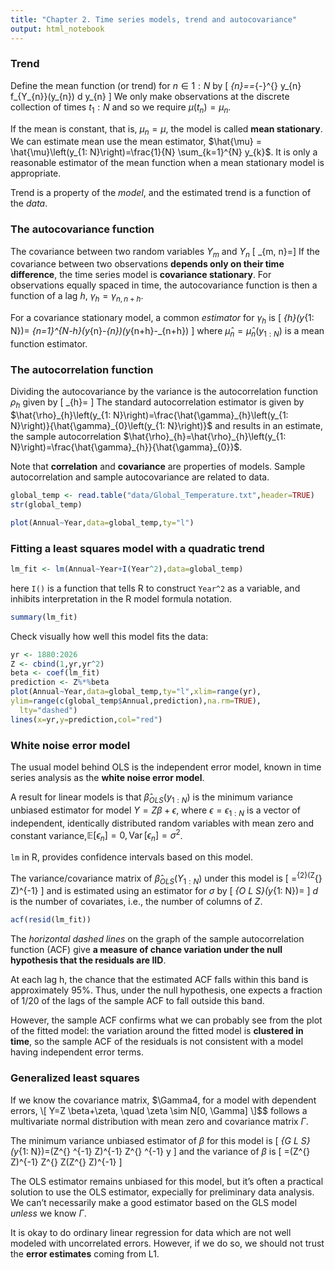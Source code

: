 ```yaml
---
title: "Chapter 2. Time series models, trend and autocovariance"
output: html_notebook
---
```


### Trend
Define the mean function (or trend) for $n \in 1: N$ by
\[
\mu_{n}=\mathbb{E}\left[Y_{n}\right]=\int_{-\infty}^{\infty} y_{n} f_{Y_{n}}\left(y_{n}\right) d y_{n}
\]
We only make observations at the discrete collection of times $t_1:N$ and so we require $\mu(t_n) = \mu_n$.

If the mean is constant, that is, $\mu_n = \mu$, the model is called **mean stationary**. We can estimate mean use the mean estimator, $\hat{\mu} = \hat{\mu}\left(y_{1: N}\right)=\frac{1}{N} \sum_{k=1}^{N} y_{k}$. It is only a reasonable estimator of the mean function when a mean stationary model is appropriate.

Trend is a property of the *model*, and the estimated trend is a function of the *data*.

### The autocovariance function
The covariance between two random variables $Y_m$ and $Y_n$
\[
\gamma_{m, n}=\mathbb{E}\left[\left(Y_{m}-\mu_{m}\right)\left(Y_{n}-\mu_{n}\right)\right]
\]
If the covariance between two observations **depends only on their time difference**, the time series model is **covariance stationary**. For observations equally spaced in time, the autocovariance function is then a function of a lag $h$, $\gamma_{h}=\gamma_{n, n+h}$.

For a covariance stationary model, a common *estimator* for $\gamma_h$ is
\[
\hat{\gamma}_{h}\left(y_{1: N}\right)=\frac{1}{N} \sum_{n=1}^{N-h}\left(y_{n}-\hat{\mu}_{n}\right)\left(y_{n+h}-\hat{\mu}_{n+h}\right)
\]
where $\hat{\mu}_{n}=\hat{\mu}_{n}\left(y_{1: N}\right)$ is a mean function estimator.

### The autocorrelation function
Dividing the autocovariance by the variance is the autocorrelation function $\rho_h$ given by
\[
\rho_{h}=\frac{\gamma_{h}}{\gamma_{0}}
\]
The standard autocorrelation estimator is given by $\hat{\rho}_{h}\left(y_{1: N}\right)=\frac{\hat{\gamma}_{h}\left(y_{1: N}\right)}{\hat{\gamma}_{0}\left(y_{1: N}\right)}$ and results in an estimate, the sample autocorrelation $\hat{\rho}_{h}=\hat{\rho}_{h}\left(y_{1: N}\right)=\frac{\hat{\gamma}_{h}}{\hat{\gamma}_{0}}$.

Note that **correlation** and **covariance** are properties of models. Sample autocorrelation and sample autocovariance are related to data.

```r
global_temp <- read.table("data/Global_Temperature.txt",header=TRUE)
str(global_temp)
```
```r
plot(Annual~Year,data=global_temp,ty="l")
```

### Fitting a least squares model with a quadratic trend

```r
lm_fit <- lm(Annual~Year+I(Year^2),data=global_temp)
```
here `I()` is a function that tells R to construct `Year^2` as a variable, and inhibits interpretation in the R model formula notation.
```r
summary(lm_fit)
```
Check visually how well this model fits the data:
```r
yr <- 1880:2026
Z <- cbind(1,yr,yr^2)
beta <- coef(lm_fit)
prediction <- Z%*%beta
plot(Annual~Year,data=global_temp,ty="l",xlim=range(yr),
ylim=range(c(global_temp$Annual,prediction),na.rm=TRUE),
  lty="dashed")
lines(x=yr,y=prediction,col="red")
```

### White noise error model
The usual model behind OLS is the independent error model, known in time series analysis as the **white noise error model**.

A result for linear models is that $\hat{\beta}_{O L S}\left(y_{1: N}\right)$ is the minimum variance unbiased estimator for model $Y = Z\beta + \epsilon$, where $\epsilon = \epsilon_{1:N}$ is a vector of independent, identically distributed random variables with mean zero and constant variance,$\mathbb{E}\left[\epsilon_{n}\right]=0,  \operatorname{Var}\left[\epsilon_{n}\right]=\sigma^{2}$. 

`lm` in R, provides confidence intervals based on this model.

The variance/covariance matrix of $\hat{\beta}_{O L S}\left(Y_{1: N}\right)$ under this model is 
\[
\operatorname{Cov}\left[\hat{\beta}_{O L S}\left(Y_{1: N}\right)\right]=\sigma^{2}\left(Z^{\mathrm{T}} Z\right)^{-1}
\]
and is estimated using an estimator for $\sigma$ by 
\[
\hat{\sigma}_{O L S}\left(y_{1: N}\right)=\sqrt{\frac{1}{N-d}\left(y-Z \hat{\beta}_{O L S}\right)^{\mathrm{T}}\left(y-Z \hat{\beta}_{O L S}\right)}
\]
$d$ is the number of covariates, i.e., the number of columns of $Z$.
```r
acf(resid(lm_fit))
```

The *horizontal dashed lines* on the graph of the sample autocorrelation function (ACF) give **a measure of chance variation under the null hypothesis that the residuals are IID**.

At each lag h, the chance that the estimated ACF falls within this band is approximately $95\%$. Thus, under the null hypothesis, one expects a fraction of $1/20$ of the lags of the sample ACF to fall outside this band.

However, the sample ACF confirms what we can probably see from the plot of the fitted model: the variation around the fitted model is **clustered in time**, so the sample ACF of the residuals is not consistent with a model having independent error terms.

### Generalized least squares

If we know the covariance matrix, $\Gamma4, for a model with dependent errors, 
\[
Y=Z \beta+\zeta, \quad \zeta \sim N[0, \Gamma]
\]
$\zeta$ follows a multivariate normal distribution with mean zero and covariance matrix $\Gamma$.

The minimum variance unbiased estimator of $\beta$ for this model is
\[
\hat{\beta}_{G L S}\left(y_{1: N}\right)=\left(Z^{\mathrm{T}} \Gamma^{-1} Z\right)^{-1} Z^{\mathrm{T}} \Gamma^{-1} y
\]
and the variance of $\beta$ is 
\[
\operatorname{Var}\left[\hat{\beta}_{O L S}\left(Y_{1: N}\right)\right]=\left(Z^{\mathrm{T}} Z\right)^{-1} Z^{\mathrm{T}} \Gamma Z\left(Z^{\mathrm{T}} Z\right)^{-1}
\]

The OLS estimator remains unbiased for this model, but it's often a practical solution to use the OLS estimator, expecially for preliminary data analysis.  We  can’t necessarily make a good estimator based on the GLS model *unless* we know $\Gamma$.

It is okay to do ordinary linear regression for data which are not well modeled with uncorrelated errors. However, if we do so, we should not trust the **error estimates** coming from L1.



